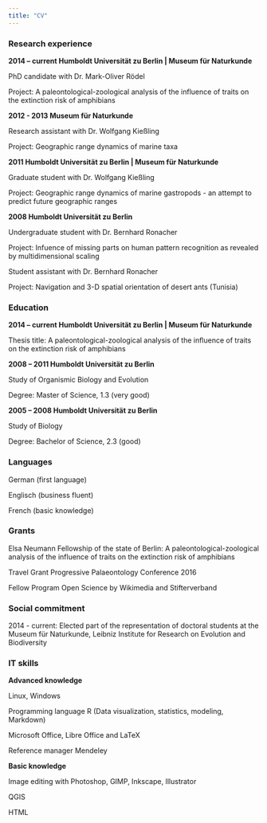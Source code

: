 ```yaml
---
title: "CV"
---
```


### Research experience


**2014 – current Humboldt Universität zu Berlin | Museum für Naturkunde**

PhD candidate with Dr. Mark-Oliver Rödel

Project: A paleontological-zoological analysis of the influence of traits on the extinction risk of amphibians


**2012 - 2013 Museum für Naturkunde**

Research assistant with Dr. Wolfgang Kießling

Project: Geographic range dynamics of marine taxa


**2011 Humboldt Universität zu Berlin | Museum für Naturkunde**

Graduate student with Dr. Wolfgang Kießling

Project: Geographic range dynamics of marine gastropods - an attempt to predict future geographic ranges


**2008 Humboldt Universität zu Berlin**

Undergraduate student with Dr. Bernhard Ronacher

Project: Infuence of missing parts on human pattern recognition as revealed by multidimensional scaling

Student assistant with Dr. Bernhard Ronacher

Project: Navigation and 3-D spatial orientation of desert ants (Tunisia)


### Education

**2014 – current Humboldt Universität zu Berlin | Museum für Naturkunde**

Thesis title: A paleontological-zoological analysis of the influence of traits on the extinction risk of amphibians


**2008 – 2011 Humboldt Universität zu Berlin**

Study of Organismic Biology and Evolution

Degree: Master of Science, 1.3 (very good)

**2005 – 2008 Humboldt Universität zu Berlin**

Study of Biology

Degree: Bachelor of Science, 2.3 (good)


### Languages
German (first language)

Englisch (business fluent)

French (basic knowledge)


### Grants 

Elsa Neumann Fellowship of the state of Berlin: A paleontological-zoological analysis of the influence of traits on the extinction risk of amphibians

Travel Grant Progressive Palaeontology Conference 2016

Fellow Program Open Science by Wikimedia and Stifterverband


### Social commitment

2014 - current: Elected part of the representation of doctoral students at the Museum für Naturkunde, Leibniz Institute for Research on Evolution and Biodiversity


### IT skills 
**Advanced knowledge**

Linux, Windows

Programming language R (Data visualization, statistics, modeling, Markdown)

Microsoft Office, Libre Office and LaTeX

Reference manager Mendeley

**Basic knowledge**

Image editing with Photoshop, GIMP, Inkscape, Illustrator

QGIS

HTML